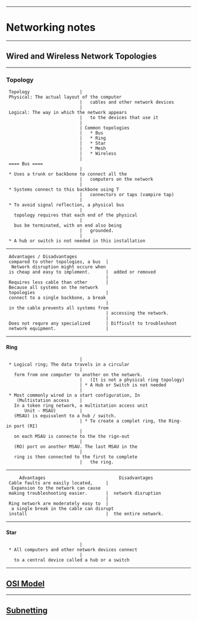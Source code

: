 --------------------------------------------------------------------------------
= Networking notes =
--------------------------------------------------------------------------------
== Wired and Wireless Network Topologies ==
--------------------------------------------------------------------------------
=== Topology ===
  Topology                   | Physical: The actual layout of the computer
                             |   cables and other network devices
                             | Logical: The way in which the network appears
                             |   to the devices that use it
                             |
                             | Common topologies
                             |   * Bus
                             |   * Ring
                             |   * Star
                             |   * Mesh
                             |   * Wireless
                             |
  ==== Bus ====
                             | * Uses a trunk or backbone to connect all the
                             |   computers on the network
                             | * Systems connect to this backbone using T
                             |   connectors or taps (vampire tap)
                             | * To avoid signal reflection, a physical bus
                             |   topology requires that each end of the physical
                             |   bus be terminated, with on end also being
                             |   grounded.
                             | * A hub or switch is not needed in this installation
--------------------------------------------------------------------------------
  Advantages / Disadvantages
  compared to other topologies, a bus  |  Network disruption might occure when
  is cheap and easy to implement.      |  added or removed
                                       |
  Requires less cable than other       | Because all systems on the network
  topologies                           | connect to a single backbone, a break
                                       | in the cable prevents all systems from
                                       | accessing the network.
                                       |
  Does not requre any specialized      | Difficult to troubleshoot
  network equipment.                   |
--------------------------------------------------------------------------------
==== Ring ====
                             | * Logical ring; The data travels in a circular
                             |   form from one computer to another on the network.
                             |   (It is not a physical ring topology)
                             | * A Hub or Switch is not needed
                             | * Most commonly wired in a start configuration, In
     (Multistation access    |   In a token ring network, a multistation access unit
        Unit - MSAU)         |   (MSAU) is equivalent to a hub / switch.
                             | * To create a complet ring, the Ring-in port (RI)
                             |   on each MSAU is connecte to the the rign-out
                             |   (RO) port on another MSAU. The last MSAU in the
                             |   ring is then connected to the first to complete
                             |   the ring.
--------------------------------------------------------------------------------
      Advantages                            Disadvantages
  Cable faults are easily located,     |  Expansion to the network can cause
  making troubleshooting easier.       |  network disruption
                                       |
  Ring network are moderately easy to  |  a single break in the cable can disrupt
  install                              |  the entire network.
--------------------------------------------------------------------------------
==== Star ====
                             | * All computers and other network devices connect
                             |   to a central device called a hub or a switch
--------------------------------------------------------------------------------
== [[networking/osi|OSI Model]] ==
-------------------------------------------------------------------------------
== [[Subnetting]] ==
